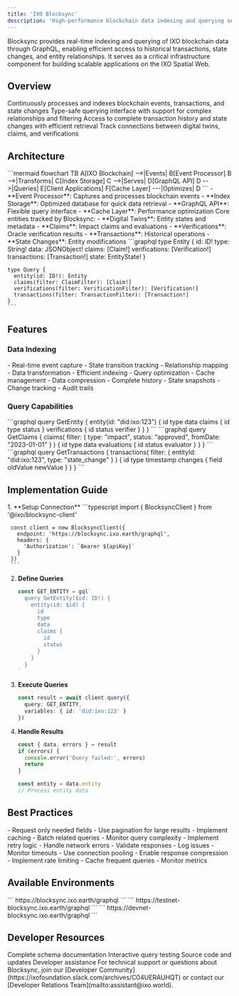 ```yaml
---
title: 'IXO Blocksync'
description: 'High-performance blockchain data indexing and querying service'
---
```


<Note>
Blocksync provides real-time indexing and querying of IXO blockchain data through GraphQL, enabling efficient access to historical transactions, state changes, and entity relationships. It serves as a critical infrastructure component for building scalable applications on the IXO Spatial Web.
</Note>

## Overview

<CardGroup>
  <Card title="Real-time Indexing" icon="bolt">
    Continuously processes and indexes blockchain events, transactions, and state changes
  </Card>
  
  <Card title="GraphQL API" icon="code">
    Type-safe querying interface with support for complex relationships and filtering
  </Card>
  
  <Card title="Historical Data" icon="clock">
    Access to complete transaction history and state changes with efficient retrieval
  </Card>
  
  <Card title="Entity Relationships" icon="diagram-project">
    Track connections between digital twins, claims, and verifications
  </Card>
</CardGroup>

## Architecture

<AccordionGroup>
  <Accordion title="Core Components" icon="layer-group">
    ```mermaid
    flowchart TB
      A[IXO Blockchain] -->|Events| B[Event Processor]
      B -->|Transforms| C[Index Storage]
      C -->|Serves| D[GraphQL API]
      D -->|Queries| E[Client Applications]
      F[Cache Layer] ---|Optimizes| D
    ```
    - **Event Processor**: Captures and processes blockchain events
    - **Index Storage**: Optimized database for quick data retrieval
    - **GraphQL API**: Flexible query interface
    - **Cache Layer**: Performance optimization
  </Accordion>

  <Accordion title="Data Model" icon="database">
    Core entities tracked by Blocksync:
    - **Digital Twins**: Entity states and metadata
    - **Claims**: Impact claims and evaluations
    - **Verifications**: Oracle verification results
    - **Transactions**: Historical operations
    - **State Changes**: Entity modifications
  </Accordion>

  <Accordion title="Query Layer" icon="magnifying-glass">
    ```graphql
    type Entity {
      id: ID!
      type: String!
      data: JSONObject!
      claims: [Claim!]
      verifications: [Verification!]
      transactions: [Transaction!]
      state: EntityState!
    }

    type Query {
      entity(id: ID!): Entity
      claims(filter: ClaimFilter): [Claim!]
      verifications(filter: VerificationFilter): [Verification!]
      transactions(filter: TransactionFilter): [Transaction!]
    }
    ```
  </Accordion>
</AccordionGroup>

## Features

### Data Indexing

<CardGroup>
  <Card title="Event Processing" icon="bolt">
    - Real-time event capture
    - State transition tracking
    - Relationship mapping
    - Data transformation
  </Card>

  <Card title="Storage Optimization" icon="database">
    - Efficient indexing
    - Query optimization
    - Cache management
    - Data compression
  </Card>

  <Card title="Historical Data" icon="clock">
    - Complete history
    - State snapshots
    - Change tracking
    - Audit trails
  </Card>
</CardGroup>

### Query Capabilities

<AccordionGroup>
  <Accordion title="Entity Queries" icon="cube">
    ```graphql
    query GetEntity {
      entity(id: "did:ixo:123") {
        id
        type
        data
        claims {
          id
          type
          status
        }
        verifications {
          id
          status
          verifier
        }
      }
    }
    ```
  </Accordion>

  <Accordion title="Filtered Queries" icon="filter">
    ```graphql
    query GetClaims {
      claims(
        filter: {
          type: "impact",
          status: "approved",
          fromDate: "2023-01-01"
        }
      ) {
        id
        type
        data
        evaluations {
          id
          status
          evaluator
        }
      }
    }
    ```
  </Accordion>

  <Accordion title="Transaction History" icon="clock-rotate-left">
    ```graphql
    query GetTransactions {
      transactions(
        filter: {
          entityId: "did:ixo:123",
          type: "state_change"
        }
      ) {
        id
        type
        timestamp
        changes {
          field
          oldValue
          newValue
        }
      }
    }
    ```
  </Accordion>
</AccordionGroup>

## Implementation Guide

<Steps>
  1. **Setup Connection**
     ```typescript
     import { BlocksyncClient } from '@ixo/blocksync-client'

     const client = new BlocksyncClient({
       endpoint: 'https://blocksync.ixo.earth/graphql',
       headers: {
         'Authorization': `Bearer ${apiKey}`
       }
     })
     ```

  2. **Define Queries**
     ```typescript
     const GET_ENTITY = gql`
       query GetEntity($id: ID!) {
         entity(id: $id) {
           id
           type
           data
           claims {
             id
             status
           }
         }
       }
     `
     ```

  3. **Execute Queries**
     ```typescript
     const result = await client.query({
       query: GET_ENTITY,
       variables: { id: 'did:ixo:123' }
     })
     ```

  4. **Handle Results**
     ```typescript
     const { data, errors } = result
     if (errors) {
       console.error('Query failed:', errors)
       return
     }
     
     const entity = data.entity
     // Process entity data
     ```
</Steps>

## Best Practices

<AccordionGroup>
  <Accordion title="Query Optimization" icon="bolt">
    - Request only needed fields
    - Use pagination for large results
    - Implement caching
    - Batch related queries
    - Monitor query complexity
  </Accordion>

  <Accordion title="Error Handling" icon="triangle-exclamation">
    - Implement retry logic
    - Handle network errors
    - Validate responses
    - Log issues
    - Monitor timeouts
  </Accordion>

  <Accordion title="Performance" icon="gauge">
    - Use connection pooling
    - Enable response compression
    - Implement rate limiting
    - Cache frequent queries
    - Monitor metrics
  </Accordion>
</AccordionGroup>

## Available Environments

<CardGroup>
  <Card title="Production" icon="server">
    ```
    https://blocksync.ixo.earth/graphql
    ```
  </Card>
  
  <Card title="Testnet" icon="vial">
    ```
    https://testnet-blocksync.ixo.earth/graphql
    ```
  </Card>
  
  <Card title="Development" icon="code">
    ```
    https://devnet-blocksync.ixo.earth/graphql
    ```
  </Card>
</CardGroup>

## Developer Resources

<CardGroup>
  <Card title="API Reference" icon="book" href="/api-docs/blocksync-api/schema">
    Complete schema documentation
  </Card>
  
  <Card title="GraphQL Playground" icon="browser" href="https://blocksync.ixo.earth/graphiql">
    Interactive query testing
  </Card>
  
  <Card title="GitHub" icon="github" href="https://github.com/ixofoundation/ixo-blocksync">
    Source code and updates
  </Card>
  
  <Card title="Support" icon="headset" href="https://ixofoundation.slack.com/archives/C04UERAUHQT">
    Developer assistance
  </Card>
</CardGroup>

<Tip>
For technical support or questions about Blocksync, join our [Developer Community](https://ixofoundation.slack.com/archives/C04UERAUHQT) or contact our [Developer Relations Team](mailto:assistant@ixo.world).
</Tip>